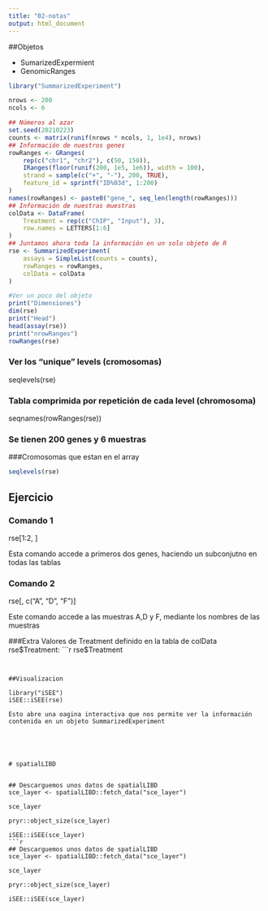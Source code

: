 ```yaml
---
title: "02-notas"
output: html_document
---
```


##Objetos

- SumarizedExpermient
- GenomicRanges


```r

library("SummarizedExperiment")

nrows <- 200
ncols <- 6

## Números al azar
set.seed(20210223)
counts <- matrix(runif(nrows * ncols, 1, 1e4), nrows)
## Información de nuestros genes
rowRanges <- GRanges(
    rep(c("chr1", "chr2"), c(50, 150)),
    IRanges(floor(runif(200, 1e5, 1e6)), width = 100),
    strand = sample(c("+", "-"), 200, TRUE),
    feature_id = sprintf("ID%03d", 1:200)
)
names(rowRanges) <- paste0("gene_", seq_len(length(rowRanges)))
## Información de nuestras muestras
colData <- DataFrame(
    Treatment = rep(c("ChIP", "Input"), 3),
    row.names = LETTERS[1:6]
)
## Juntamos ahora toda la información en un solo objeto de R
rse <- SummarizedExperiment(
    assays = SimpleList(counts = counts),
    rowRanges = rowRanges,
    colData = colData
)

#Ver un poco del objeto
print("Dimensiones")
dim(rse)
print("Head")
head(assay(rse))
print("nrowRanges")
rowRanges(rse)


```

### Ver los "unique" levels (cromosomas)
seqlevels(rse)

### Tabla comprimida por repetición de cada level (chromosoma)
seqnames(rowRanges(rse))

### Se tienen 200 genes y 6 muestras

###Cromosomas que estan en el array
```r

seqlevels(rse)

```

## Ejercicio

### Comando 1
rse[1:2, ]

Esta comando accede a primeros dos genes, haciendo un subconjutno en todas las tablas


### Comando 2
rse[, c("A", "D", "F")]

Este comando accede a las muestras A,D y F, mediante los nombres de las muestras


###Extra
Valores de Treatment definido en la tabla de colData
rse$Treatment:
```r
rse$Treatment
```


##Visualizacion 

library("iSEE")
iSEE::iSEE(rse)

Esto abre una oagina interactiva que nos permite ver la información contenida en un objeto SummarizedExperiment





# spatialLIBD


## Descarguemos unos datos de spatialLIBD
sce_layer <- spatialLIBD::fetch_data("sce_layer")

sce_layer

pryr::object_size(sce_layer)

iSEE::iSEE(sce_layer)
```r
## Descarguemos unos datos de spatialLIBD
sce_layer <- spatialLIBD::fetch_data("sce_layer")

sce_layer

pryr::object_size(sce_layer)

iSEE::iSEE(sce_layer)

```




